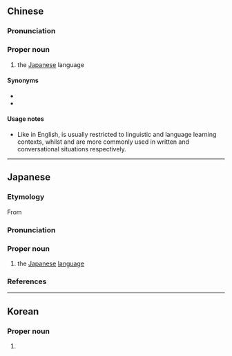 {{also|日本语}}
==Chinese==
{{zh-forms|s=日本语|type=21}}

===Pronunciation===
{{zh-pron
|m=Rìběnyǔ
|c=jat6 bun2 jyu5
|cat=pn
}}

===Proper noun===
{{zh-proper noun}}

# the [[Japanese]] language

====Synonyms====
* {{zh-l|日文}}
* {{zh-l|日語}}

====Usage notes====
* Like {{m|en|Nihongo}} in English, {{zh-l|日本語}} is usually restricted to linguistic and language learning contexts, whilst {{zh-l|日文}} and {{zh-l|日語}} are more commonly used in written and conversational situations respectively.

{{zh-cat|Japanese}}

----

==Japanese==
{{wikipedia|lang=ja}}
{{ja-kanjitab|にち|k1=にっ|ほん|k2=ぽん|ご|yomi=o}}
{{ja-kanjitab|にち|k1=に|ほん|ご|yomi=irr|sort=にほんご}}

===Etymology===
From {{suf|ja|日本|tr1=Nihon, Nippon|t1=[[Japan]]|語|tr2=go|t2=[[language]]|sort=にほんご}}

===Pronunciation===
{{ja-pron|y=i|acc=0|acc_ref=DJR,SMK5,NHK|にほんご|a=Ja-nihongo.ogg}}
{{ja-pron|y=go|acc=0|acc_ref=NHK|にっぽんご}}

===Proper noun===
{{ja-pos|proper|にほんご|にっぽんご}}

# the [[Japanese]] [[language]]

===References===
<references/>

{{cln|ja|basic words|sort=にほんご}}
{{topics|ja|Japanese|sort=にほんご}}

----

==Korean==
{{ko-hanjatab}}

===Proper noun===
{{ko-propn|hangeul=일본어|mr=Ilbonŏ|y=Ilpon.e}}

# {{hanja form of|일본어|[[Japanese]] [[language]]}}
